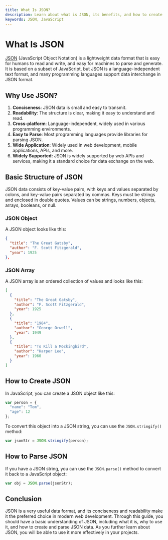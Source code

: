 ```yaml
---
title: What Is JSON?
description: Learn about what is JSON, its benefits, and how to create and parse JSON data.
keywords: JSON, JavaScript
---
```

# What Is JSON

<a href="https://www.json.org/json-en.html" target="_blank">JSON</a> (JavaScript Object Notation) is a lightweight data format that is easy for humans to read and write, and easy for machines to parse and generate. It is based on a subset of JavaScript, but JSON is a language-independent text format, and many programming languages support data interchange in JSON format.

## Why Use JSON?

1. **Conciseness**: JSON data is small and easy to transmit.
2. **Readability**: The structure is clear, making it easy to understand and read.
3. **Cross-platform**: Language-independent, widely used in various programming environments.
4. **Easy to Parse**: Most programming languages provide libraries for parsing JSON.
5. **Wide Application**: Widely used in web development, mobile applications, APIs, 
and more.
6. **Widely Supported:** JSON is widely supported by web APIs and services, making it a standard choice for data exchange on the web.

## Basic Structure of JSON

JSON data consists of key-value pairs, with keys and values separated by colons, and key-value pairs separated by commas. Keys must be strings and enclosed in double quotes. Values can be strings, numbers, objects, arrays, booleans, or null.

### JSON Object

A JSON object looks like this:

```json
{
  "title": "The Great Gatsby",
  "author": "F. Scott Fitzgerald",
  "year": 1925
},
```

### JSON Array

A JSON array is an ordered collection of values and looks like this:

```json
[
  {
    "title": "The Great Gatsby",
    "author": "F. Scott Fitzgerald",
    "year": 1925
  },
  {
    "title": "1984",
    "author": "George Orwell",
    "year": 1949
  },
  {
    "title": "To Kill a Mockingbird",
    "author": "Harper Lee",
    "year": 1960
  }
]
```

## How to Create JSON

In JavaScript, you can create a JSON object like this:

```javascript
var person = {
  "name": "Tom",
  "age": 12
};
```

To convert this object into a JSON string, you can use the `JSON.stringify()` method:

```javascript
var jsonStr = JSON.stringify(person);
```

## How to Parse JSON

If you have a JSON string, you can use the `JSON.parse()` method to convert it back to a JavaScript object:

```javascript
var obj = JSON.parse(jsonStr);
```

## Conclusion

JSON is a very useful data format, and its conciseness and readability make it the preferred choice in modern web development. Through this guide, you should have a basic understanding of JSON, including what it is, why to use it, and how to create and parse JSON data. As you further learn about JSON, you will be able to use it more effectively in your projects.

